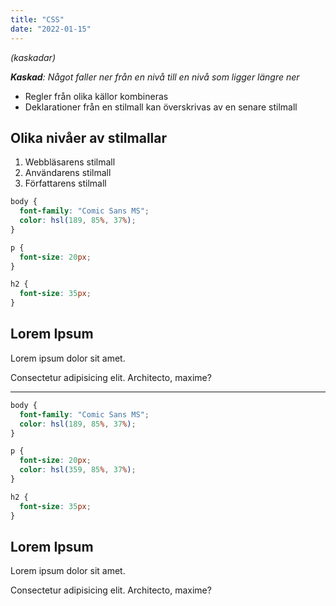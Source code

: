 ```yaml
---
title: "CSS"
date: "2022-01-15"
---
```



*(kaskadar)*

_**Kaskad**: Något faller ner från en nivå till en nivå som ligger längre ner_

- Regler från olika källor kombineras
- Deklarationer från en stilmall kan överskrivas av en senare stilmall


## Olika nivåer av stilmallar

1. Webbläsarens stilmall
2. Användarens stilmall
3. Författarens stilmall


```css
body {
  font-family: "Comic Sans MS";
  color: hsl(189, 85%, 37%);
}

p {
  font-size: 20px;
}

h2 {
  font-size: 35px;
}
```

<div id="cascading">
  <h2>Lorem Ipsum</h2>
  <p>Lorem ipsum dolor sit amet.</p>
  <p>Consectetur adipisicing elit. Architecto, maxime?</p>
</div>

---

```css
body {
  font-family: "Comic Sans MS";
  color: hsl(189, 85%, 37%);
}

p {
  font-size: 20px;
  color: hsl(359, 85%, 37%);
}

h2 {
  font-size: 35px;
}
```

<div id="specificity">
  <h2>Lorem Ipsum</h2>
  <p>Lorem ipsum dolor sit amet.</p>
  <p>Consectetur adipisicing elit. Architecto, maxime?</p>
</div>